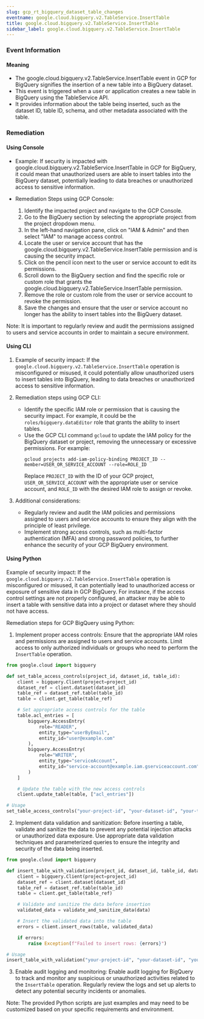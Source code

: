```yaml
--- 
slug: gcp_rt_bigquery_dataset_table_changes
eventname: google.cloud.bigquery.v2.TableService.InsertTable
title: google.cloud.bigquery.v2.TableService.InsertTable
sidebar_label: google.cloud.bigquery.v2.TableService.InsertTable
---
```

                       
### Event Information

#### Meaning

- The google.cloud.bigquery.v2.TableService.InsertTable event in GCP for BigQuery signifies the insertion of a new table into a BigQuery dataset.
- This event is triggered when a user or application creates a new table in BigQuery using the TableService API.
- It provides information about the table being inserted, such as the dataset ID, table ID, schema, and other metadata associated with the table.

### Remediation

#### Using Console

- Example: If security is impacted with google.cloud.bigquery.v2.TableService.InsertTable in GCP for BigQuery, it could mean that unauthorized users are able to insert tables into the BigQuery dataset, potentially leading to data breaches or unauthorized access to sensitive information.

- Remediation Steps using GCP Console:
  1. Identify the impacted project and navigate to the GCP Console.
  2. Go to the BigQuery section by selecting the appropriate project from the project dropdown menu.
  3. In the left-hand navigation pane, click on "IAM & Admin" and then select "IAM" to manage access control.
  4. Locate the user or service account that has the google.cloud.bigquery.v2.TableService.InsertTable permission and is causing the security impact.
  5. Click on the pencil icon next to the user or service account to edit its permissions.
  6. Scroll down to the BigQuery section and find the specific role or custom role that grants the google.cloud.bigquery.v2.TableService.InsertTable permission.
  7. Remove the role or custom role from the user or service account to revoke the permission.
  8. Save the changes and ensure that the user or service account no longer has the ability to insert tables into the BigQuery dataset.

Note: It is important to regularly review and audit the permissions assigned to users and service accounts in order to maintain a secure environment.

#### Using CLI

1. Example of security impact: If the `google.cloud.bigquery.v2.TableService.InsertTable` operation is misconfigured or misused, it could potentially allow unauthorized users to insert tables into BigQuery, leading to data breaches or unauthorized access to sensitive information.

2. Remediation steps using GCP CLI:
   - Identify the specific IAM role or permission that is causing the security impact. For example, it could be the `roles/bigquery.dataEditor` role that grants the ability to insert tables.
   - Use the GCP CLI command `gcloud` to update the IAM policy for the BigQuery dataset or project, removing the unnecessary or excessive permissions. For example:
     ```
     gcloud projects add-iam-policy-binding PROJECT_ID --member=USER_OR_SERVICE_ACCOUNT --role=ROLE_ID
     ```
     Replace `PROJECT_ID` with the ID of your GCP project, `USER_OR_SERVICE_ACCOUNT` with the appropriate user or service account, and `ROLE_ID` with the desired IAM role to assign or revoke.

3. Additional considerations:
   - Regularly review and audit the IAM policies and permissions assigned to users and service accounts to ensure they align with the principle of least privilege.
   - Implement strong access controls, such as multi-factor authentication (MFA) and strong password policies, to further enhance the security of your GCP BigQuery environment.

#### Using Python

Example of security impact: If the `google.cloud.bigquery.v2.TableService.InsertTable` operation is misconfigured or misused, it can potentially lead to unauthorized access or exposure of sensitive data in GCP BigQuery. For instance, if the access control settings are not properly configured, an attacker may be able to insert a table with sensitive data into a project or dataset where they should not have access.

Remediation steps for GCP BigQuery using Python:

1. Implement proper access controls: Ensure that the appropriate IAM roles and permissions are assigned to users and service accounts. Limit access to only authorized individuals or groups who need to perform the `InsertTable` operation.

```python
from google.cloud import bigquery

def set_table_access_controls(project_id, dataset_id, table_id):
    client = bigquery.Client(project=project_id)
    dataset_ref = client.dataset(dataset_id)
    table_ref = dataset_ref.table(table_id)
    table = client.get_table(table_ref)

    # Set appropriate access controls for the table
    table.acl_entries = [
        bigquery.AccessEntry(
            role="READER",
            entity_type="userByEmail",
            entity_id="user@example.com"
        ),
        bigquery.AccessEntry(
            role="WRITER",
            entity_type="serviceAccount",
            entity_id="service-account@example.iam.gserviceaccount.com"
        )
    ]

    # Update the table with the new access controls
    client.update_table(table, ["acl_entries"])

# Usage
set_table_access_controls("your-project-id", "your-dataset-id", "your-table-id")
```

2. Implement data validation and sanitization: Before inserting a table, validate and sanitize the data to prevent any potential injection attacks or unauthorized data exposure. Use appropriate data validation techniques and parameterized queries to ensure the integrity and security of the data being inserted.

```python
from google.cloud import bigquery

def insert_table_with_validation(project_id, dataset_id, table_id, data):
    client = bigquery.Client(project=project_id)
    dataset_ref = client.dataset(dataset_id)
    table_ref = dataset_ref.table(table_id)
    table = client.get_table(table_ref)

    # Validate and sanitize the data before insertion
    validated_data = validate_and_sanitize_data(data)

    # Insert the validated data into the table
    errors = client.insert_rows(table, validated_data)

    if errors:
        raise Exception(f"Failed to insert rows: {errors}")

# Usage
insert_table_with_validation("your-project-id", "your-dataset-id", "your-table-id", your_data)
```

3. Enable audit logging and monitoring: Enable audit logging for BigQuery to track and monitor any suspicious or unauthorized activities related to the `InsertTable` operation. Regularly review the logs and set up alerts to detect any potential security incidents or anomalies.

Note: The provided Python scripts are just examples and may need to be customized based on your specific requirements and environment.


 